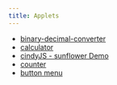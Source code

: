 ```yaml
---
title: Applets
---
```


- [binary-decimal-converter](./bin-dec-converter.html)
- [calculator](./calculator/index.html)
- [cindyJS - sunflower Demo](cindy-demo/index.html)
- [counter](./counter.html)
- [button menu](./button-menu.html)